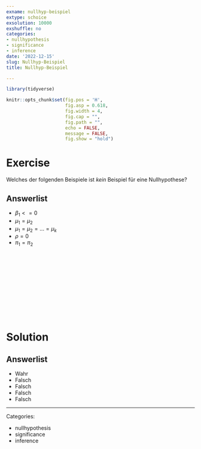 ```yaml
---
exname: nullhyp-beispiel
extype: schoice
exsolution: 10000
exshuffle: no
categories:
- nullhypothesis
- significance
- inference
date: '2022-12-15'
slug: Nullhyp-Beispiel
title: Nullhyp-Beispiel

---
```





```r
library(tidyverse)

```


```r
knitr::opts_chunk$set(fig.pos = 'H',
                      fig.asp = 0.618,
                      fig.width = 4,
                      fig.cap = "", 
                      fig.path = "",
                      echo = FALSE,
                      message = FALSE,
                      fig.show = "hold")
```






# Exercise

Welches der folgenden Beispiele ist *kein* Beispiel für eine Nullhypothese?

Answerlist
----------
* $\beta_1 <= 0$
* $\mu_1 = \mu_2$
* $\mu_1 = \mu_2 = ... = \mu_k$
* $\rho = 0$
* $\pi_1 = \pi_2$




</br>
</br>
</br>
</br>
</br>
</br>
</br>
</br>
</br>
</br>

# Solution


Answerlist
----------


* Wahr
* Falsch
* Falsch
* Falsch
* Falsch





---

Categories: 

- nullhypothesis
- significance
- inference

